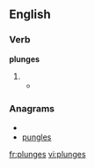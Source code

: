 ==English==

===Verb===
'''plunges'''

# {{third-person singular of|[[plunge]]}}
#* {{quote-book|year=1879 |title=The Telephone, the Microphone and the Phonograph
|author=Th Du Moncel |page=166 |publisher=Harper 
|passage=He takes the prepared charcoal used by artists, brings it to a white heat, and suddenly '''plunges''' it in a bath of mercury, of which the globules instantly penetrate the pores of charcoal, and may be said to metallize it.}}

===Anagrams===
* {{alphagram|eglnpsu}}
* [[pungles#English|pungles]]

[[fr:plunges]]
[[vi:plunges]]